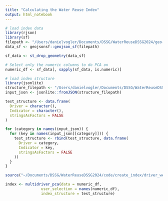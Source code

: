 ```yaml
---
title: "Calculating the Water Reuse Index"
output: html_notebook
---
```


```r
# load index data
library(rjson)
library(sf)
filepath <- "/Users/danielvogler/Documents/DSSG/WaterReuseDSSG2024/geo-ndxr/prototype-dev/connecting-pieces/output.data"
data_sf <- geojsonsf::geojson_sf(filepath)

sf_data <- st_drop_geometry(data_sf)

# Select only the numeric columns to do PCA on
numeric_df <- sf_data[, sapply(sf_data, is.numeric)]
```

```r
# load index structure
library(jsonlite)
structure_filepath <- "/Users/danielvogler/Documents/DSSG/WaterReuseDSSG2024/geo-ndxr/prototype-dev/connecting-pieces/menu_options.json"
input_json <- jsonlite::fromJSON(structure_filepath)

test_structure <- data.frame(
  Driver = character(),
  Indicator = character(),
  stringsAsFactors = FALSE
)

for (category in names(input_json)) {
  for (key in names(input_json[[category]])) {
    test_structure <- rbind(test_structure, data.frame(
      Driver = category,
      Indicator = key,
      stringsAsFactors = FALSE
    ))
  }
}
```

```r
source("~/Documents/DSSG/WaterReuseDSSG2024/code/create_index/driver_weighted_pca.R")

index <- multidriver_pca(data = numeric_df,
                user_selection = names(numeric_df),
                index_structure = test_structure)
```

